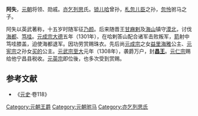 '''阿失'''{{BD|1263年||？}}，[[元朝|元朝]]将领、勋戚。[[亦乞列思|亦乞列思]]氏。[[锁儿哈|锁儿哈]]曾孙，[[札忽儿臣|札忽儿臣]]之孙，[[忽怜|忽怜]]驸马之子。

阿失以英武著称，十五岁时随军征[[乃颜|乃颜]]。后来随晋王[[甘麻剌|甘麻剌]]及[[元武宗|海山]]镇守[[漠北|漠北]]，讨伐[[海都|海都]]、[[笃哇|笃哇]]。[[元成宗|元成宗]][[大德_(元朝)|大德]]五年（1301年），在哈剌答山配合诸军击败叛军，[[箭|箭]]射中笃哇膝盖，迫使海都退军。因功劳赏赐珠衣。先后尚[[元成宗|元成宗]]之女[[益里海雅|益里海雅]]公主、[[元宪宗|元宪宗]]之孙女[[买的|买的]]公主。[[元武宗|元武宗]][[至大|至大]]元年（1308年），袭爵万户，封'''[[昌王|昌王]]'''。[[元仁宗|元仁宗]]赐给他宁昌县税收。[[元英宗|元英宗]]即位後，也多次受到赏赐。

==参考文献==
*《[[元史|元史]]·卷118》

{{DEFAULTSORT:A}}
[[Category:元朝王爵|Category:元朝王爵]]
[[Category:元朝驸马|Category:元朝驸马]]
[[Category:亦乞列思氏|Category:亦乞列思氏]]